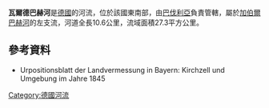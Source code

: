 {{Coord|49|36|36.97|N|9|9|42.57|E|display=title}}

'''瓦爾德巴赫河'''是[[德國|德國]]的河流，位於該國東南部，由[[巴伐利亞|巴伐利亞]]負責管轄，屬於[[加伯爾巴赫河_(穆德河支流)|加伯爾巴赫河]]的左支流，河道全長10.6公里，流域面積27.3平方公里。

==參考資料==
* Urpositionsblatt der Landvermessung in Bayern: Kirchzell und Umgebung im Jahre 1845

{{Germany-geo-stub}}
[[Category:德國河流|Category:德國河流]]